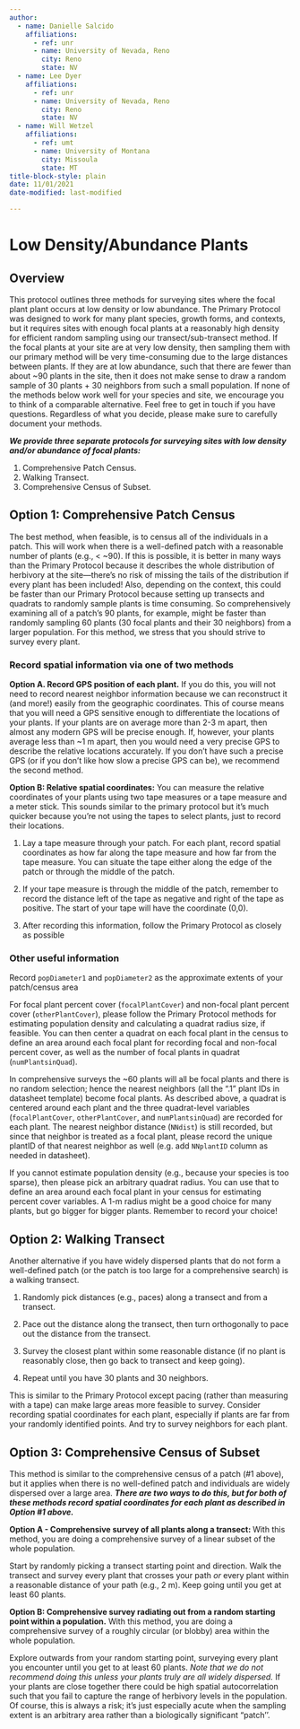 ```yaml
---
author:
  - name: Danielle Salcido
    affiliations:
      - ref: unr
      - name: University of Nevada, Reno
        city: Reno
        state: NV
  - name: Lee Dyer
    affiliations:
      - ref: unr
      - name: University of Nevada, Reno
        city: Reno
        state: NV
  - name: Will Wetzel
    affiliations:
      - ref: umt
      - name: University of Montana
        city: Missoula
        state: MT
title-block-style: plain
date: 11/01/2021
date-modified: last-modified

---
```


# Low Density/Abundance Plants {#sec-low_density}

## Overview

This protocol outlines three methods for surveying sites where the focal plant plant occurs at low density or low abundance. The Primary Protocol was designed to work for many plant species, growth forms, and contexts, but it requires sites with enough focal plants at a reasonably high density for efficient random sampling using our transect/sub-transect method. If the focal plants at your site are at very low density, then sampling them with our primary method will be very time-consuming due to the large distances between plants. If they are at low abundance, such that there are fewer than about ~90 plants in the site, then it does not make sense to draw a random sample of 30 plants + 30 neighbors from such a small population. If none of the methods below work well for your species and site, we encourage you to think of a comparable alternative. Feel free to get in touch if you have questions. Regardless of what you decide, please make sure to carefully document your methods.

**_We provide three separate protocols for surveying sites with low density and/or abundance of focal plants:_**

1. Comprehensive Patch Census. 
2. Walking Transect.  
3. Comprehensive Census of Subset.

## Option 1: Comprehensive Patch Census

The best method, when feasible, is to census all of the individuals in a patch. This will work when there is a well-defined patch with a reasonable number of plants (e.g., < ~90). If this is possible, it is better in many ways than the Primary Protocol because it describes the whole distribution of herbivory at the site—there’s no risk of missing the tails of the distribution if every plant has been included! Also, depending on the context, this could be faster than our Primary Protocol because setting up transects and quadrats to randomly sample plants is time consuming. So comprehensively examining all of a patch’s 90 plants, for example, might be faster than randomly sampling 60 plants (30 focal plants and their 30 neighbors) from a larger population. For this method, we stress that you should strive to survey every plant.

### **Record spatial information via one of two methods**

**Option A. Record GPS position of each plant.** If you do this, you will not need to record nearest neighbor information because we can reconstruct it (and more!) easily from the geographic coordinates. This of course means that you will need a GPS sensitive enough to differentiate the locations of your plants. If your plants are on average more than 2-3 m apart, then almost any modern GPS will be precise enough. If, however, your plants average less than ~1 m apart, then you would need a very precise GPS to describe the relative locations accurately. If you don’t have such a precise GPS (or if you don’t like how slow a precise GPS can be), we recommend the second method.

**Option B: Relative spatial coordinates:** You can measure the relative coordinates of your plants using two tape measures or a tape measure and a meter stick. This sounds similar to the primary protocol but it’s much quicker because you’re not using the tapes to select plants, just to record their locations.

1. Lay a tape measure through your patch. For each plant, record spatial coordinates as how far along the tape measure and how far from the tape measure. You can situate the tape either along the edge of the patch or through the middle of the patch.

2. If your tape measure is through the middle of the patch, remember to record the distance left of the tape as negative and right of the tape as positive. The start of your tape will have the coordinate (0,0).

3. After recording this information, follow the Primary Protocol as closely as possible

### **Other useful information**

Record `popDiameter1` and `popDiameter2` as the approximate extents of your patch/census area

For focal plant percent cover (`focalPlantCover`) and non-focal plant percent cover (`otherPlantCover`), please follow the Primary Protocol methods for estimating population density and calculating a quadrat radius size, if feasible. You can then center a quadrat on each focal plant in the census to define an area around each focal plant for recording focal and non-focal percent cover, as well as the number of focal plants in quadrat (`numPlantsinQuad`).

In comprehensive surveys the ~60 plants will all be focal plants and there is no random selection; hence the nearest neighbors (all the ".1" plant IDs in datasheet template) become focal plants. As described above, a quadrat is centered around each plant and the three quadrat-level variables (`focalPlantCover`, `otherPlantCover`, and `numPlantsinQuad`) are recorded for each plant. The nearest neighbor distance (`NNdist`) is still recorded, but since that neighbor is treated as a focal plant, please record the unique plantID of that nearest neighbor as well (e.g. add `NNplantID` column as needed in datasheet).

If you cannot estimate population density (e.g., because your species is too sparse), then please pick an arbitrary quadrat radius. You can use that to define an area around each focal plant in your census for estimating percent cover variables. A 1-m radius might be a good choice for many plants, but go bigger for bigger plants. Remember to record your choice!

## Option 2: Walking Transect

Another alternative if you have widely dispersed plants that do not form a well-defined patch (or the patch is too large for a comprehensive search) is a walking transect. 

1. Randomly pick distances (e.g., paces) along a transect and from a transect.

2. Pace out the distance along the transect, then turn orthogonally to pace out the distance from the transect.

3. Survey the closest plant within some reasonable distance (if no plant is reasonably close, then go back to transect and keep going).

4. Repeat until you have 30 plants and 30 neighbors.

This is similar to the Primary Protocol except pacing (rather than measuring with a tape) can make large areas more feasible to survey. Consider recording spatial coordinates for each plant, especially if plants are far from your randomly identified points. And try to survey neighbors for each plant.

## Option 3: Comprehensive Census of Subset

This method is similar to the comprehensive census of a patch (#1 above), but it applies when there is no well-defined patch and individuals are widely dispersed over a large area. **_There are two ways to do this, but for both of these methods record spatial coordinates for each plant as described in Option #1 above._**  

**Option A - Comprehensive survey of all plants along a transect: **With this method, you are doing a comprehensive survey of a linear subset of the whole population. 

Start by randomly picking a transect starting point and direction. Walk the transect and survey every plant that crosses your path *or* every plant within a reasonable distance of your path (e.g., 2 m). Keep going until you get at least 60 plants.  
    
**Option B: Comprehensive survey radiating out from a random starting point within a population.** With this method, you are doing a comprehensive survey of a roughly circular (or blobby) area within the whole population. 

Explore outwards from your random starting point, surveying every plant you encounter until you get to at least 60 plants. _Note that we do not recommend doing this unless your plants truly are all widely dispersed._ If your plants are close together there could be high spatial autocorrelation such that you fail to capture the range of herbivory levels in the population. Of course, this is always a risk; it’s just especially acute when the sampling extent is an arbitrary area rather than a biologically significant “patch''.
 
